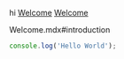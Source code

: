 hi [Welcome](./Welcome.mdx) [Welcome](./Welcome.mdx#introduction)

<include>
  Welcome.mdx#introduction
</include>

```ts
console.log('Hello World');
```
